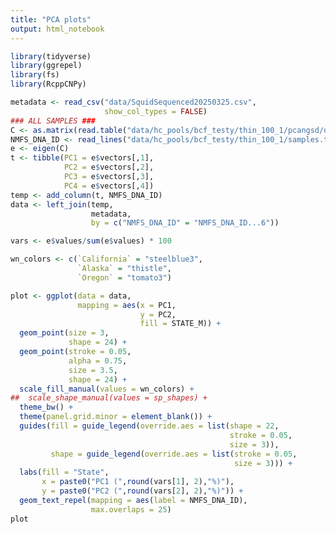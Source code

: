 ```yaml
---
title: "PCA plots"
output: html_notebook
---
```


```r
library(tidyverse)
library(ggrepel)
library(fs)
library(RcppCNPy)
```

```r
metadata <- read_csv("data/SquidSequenced20250325.csv", 
                     show_col_types = FALSE)
### ALL SAMPLES ###
C <- as.matrix(read.table("data/hc_pools/bcf_testy/thin_100_1/pcangsd/output.cov"))
NMFS_DNA_ID <- read_lines("data/hc_pools/bcf_testy/thin_100_1/samples.txt")
e <- eigen(C)
t <- tibble(PC1 = e$vectors[,1], 
            PC2 = e$vectors[,2], 
            PC3 = e$vectors[,3], 
            PC4 = e$vectors[,4])
temp <- add_column(t, NMFS_DNA_ID)
data <- left_join(temp, 
                  metadata, 
                  by = c("NMFS_DNA_ID" = "NMFS_DNA_ID...6"))

vars <- e$values/sum(e$values) * 100

```

```r
wn_colors <- c(`California` = "steelblue3", 
               `Alaska` = "thistle", 
               `Oregon` = "tomato3")
```

```r
plot <- ggplot(data = data,
               mapping = aes(x = PC1,
                             y = PC2,
                             fill = STATE_M)) +
  geom_point(size = 3, 
             shape = 24) + 
  geom_point(stroke = 0.05,
             alpha = 0.75,
             size = 3.5, 
             shape = 24) +
  scale_fill_manual(values = wn_colors) +
##  scale_shape_manual(values = sp_shapes) +
  theme_bw() +
  theme(panel.grid.minor = element_blank()) +
  guides(fill = guide_legend(override.aes = list(shape = 22, 
                                                 stroke = 0.05, 
                                                 size = 3)), 
         shape = guide_legend(override.aes = list(stroke = 0.05, 
                                                  size = 3))) +
  labs(fill = "State", 
       x = paste0("PC1 (",round(vars[1], 2),"%)"),
       y = paste0("PC2 (",round(vars[2], 2),"%)")) +
  geom_text_repel(mapping = aes(label = NMFS_DNA_ID), 
                  max.overlaps = 25)
plot
```
